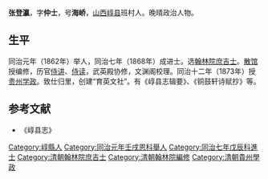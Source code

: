 '''张登瀛'''，字'''仲士'''，号'''海峤'''，[[山西|山西]][[崞县|崞县]]班村人。晚晴政治人物。

== 生平 ==
同治元年（1862年）举人，同治七年（1868年）成进士。选[[翰林院|翰林院]][[庶吉士|庶吉士]]。[[散馆|散馆]]授编修，历官[[侍讲|侍讲]]、[[侍读|侍读]]，武英殿协修，文渊阁校理。同治十二年（1873年）授[[贵州|贵州]][[学政|学政]]。致仕归里，创建“育英文社”。有《崞县志辑要》、《铜鼓轩诗赋抄》等。

==参考文献==
*《崞县志》

{{同治七年戊辰科殿試金榜}}

{{Authority control}}

{{DEFAULTSORT:Zhang张}}

[[Category:崞縣人|Category:崞縣人]]
[[Category:同治元年壬戌恩科舉人|Category:同治元年壬戌恩科舉人]]
[[Category:同治七年戊辰科進士|Category:同治七年戊辰科進士]]
[[Category:清朝翰林院庶吉士|Category:清朝翰林院庶吉士]]
[[Category:清朝翰林院編修|Category:清朝翰林院編修]]
[[Category:清朝貴州學政|Category:清朝貴州學政]]